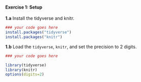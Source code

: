 #### Exercise 1: Setup

__1.a__ Install the tidyverse and knitr.

```r

### your code goes here
install.packages("tidyverse")
install.packages("knitr")
```

__1.b__ Load the `tidyverse`, `knitr`, and set the precision to 2 digits.

```r

### your code goes here

library(tidyverse)
library(knitr)
options(digits=2)


```
